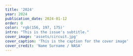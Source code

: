---
title: '2024'
year: 2024
publication_date: 2024-01-12
order: 0
color: 'rgb(156, 197, 175)'
intro: "This is the issue's subtitle."
cover_image: 'assets/circuit.jpg'
cover_caption: 'This is the caption for the cover image'
cover_credit: 'Name Surname / NASA'
---
